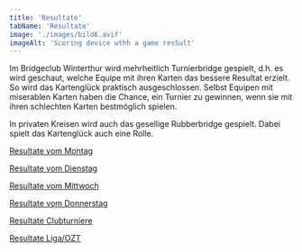 ```yaml
---
title: 'Resultate'
tabName: 'Resultate'
image: './images/bild6.avif'
imageAlt: 'Scoring device wthh a game resSult'
---
```


Im Bridgeclub Winterthur wird mehrheitlich Turnierbridge gespielt,
d.h. es wird geschaut, welche Equipe mit ihren Karten das bessere
Resultat erzielt. So wird das Kartenglück praktisch ausgeschlossen.
Selbst Equipen mit miserablen Karten haben die Chance, ein Turnier
zu gewinnen, wenn sie mit ihren schlechten Karten bestmöglich spielen.

In privaten Kreisen wird auch das gesellige Rubberbridge gespielt.
Dabei spielt das Kartenglück auch eine Rolle.

[Resultate vom Montag](/resultate/montag)

[Resultate vom Dienstag](/resultate/dienstag)

[Resultate vom Mittwoch](/resultate/mittwoch)

[Resultate vom Donnerstag](/resultate/donnerstag)

[Resultate Clubturniere](/resultate/clubturniere)

[Resultate Liga/OZT](/resultate/liga-ozt)
